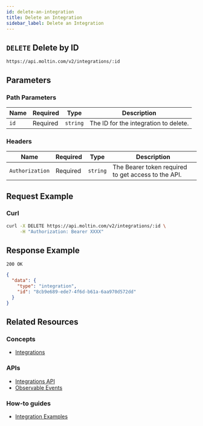 ```yaml
---
id: delete-an-integration
title: Delete an Integration
sidebar_label: Delete an Integration
---
```


## `DELETE` Delete by ID

```http
https://api.moltin.com/v2/integrations/:id
```

## Parameters

### Path Parameters

| Name | Required | Type | Description |
| --- | --- | --- | --- |
| `id` | Required | `string` | The ID for the integration to delete. |

### Headers

| Name | Required | Type | Description |
| --- | --- | --- | --- |
| `Authorization` | Required | `string` | The Bearer token required to get access to the API. |

## Request Example

### Curl

```bash
curl -X DELETE https://api.moltin.com/v2/integrations/:id \
     -H "Authorization: Bearer XXXX"
```

## Response Example

`200 OK`

```json
{
  "data": {
    "type": "integration",
    "id": "8cb9e689-ede7-4f6d-b61a-6aa970d572dd"
  }
}
```

## Related Resources

### Concepts

- [Integrations](../../../concepts/integrations.md)

### APIs

- [Integrations API](index.md)
- [Observable Events](observable-events.md)

### How-to guides

- [Integration Examples](../../../developer/get-started/integrations.md)
